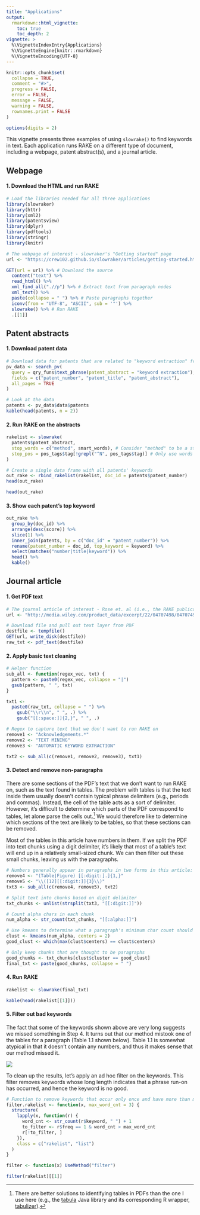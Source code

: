 ```yaml
---
title: "Applications"
output:
  rmarkdown::html_vignette:
    toc: true
    toc_depth: 2
vignette: >
  %\VignetteIndexEntry{Applications}
  %\VignetteEngine{knitr::rmarkdown}
  %\VignetteEncoding{UTF-8}
---
```


```r
knitr::opts_chunk$set(
  collapse = TRUE,
  comment = "#>",
  progress = FALSE,
  error = FALSE, 
  message = FALSE,
  warning = FALSE,
  rownames.print = FALSE
)

options(digits = 2)
```

This vignette presents three examples of using `slowrake()` to find keywords in text. Each application runs RAKE on a different type of document, including a webpage, patent abstract(s), and a journal article. 

## Webpage

#### 1. Download the HTML and run RAKE

```r
# Load the libraries needed for all three applications
library(slowraker)
library(httr)
library(xml2)
library(patentsview)
library(dplyr)
library(pdftools)
library(stringr)
library(knitr)

# The webpage of interest - slowraker's "Getting started" page
url <- "https://crew102.github.io/slowraker/articles/getting-started.html"

GET(url = url) %>% # Download the source
  content("text") %>% 
  read_html() %>% 
  xml_find_all(".//p") %>% # Extract text from paragraph nodes
  xml_text() %>% 
  paste(collapse = " ") %>% # Paste paragraphs together
  iconv(from = "UTF-8", "ASCII", sub = '"') %>% 
  slowrake() %>% # Run RAKE
  .[[1]]
```

## Patent abstracts  

#### 1. Download patent data

```r
# Download data for patents that are related to "keyword extraction" from the PatentsView API.
pv_data <- search_pv(
  query = qry_funs$text_phrase(patent_abstract = "keyword extraction"),
  fields = c("patent_number", "patent_title", "patent_abstract"),
  all_pages = TRUE
)

# Look at the data
patents <- pv_data$data$patents
kable(head(patents, n = 2))
```

#### 2. Run RAKE on the abstracts

```r
rakelist <- slowrake(
  patents$patent_abstract,
  stop_words = c("method", smart_words), # Consider "method" to be a stop word
  stop_pos = pos_tags$tag[!grepl("^N", pos_tags$tag)] # Only use words that are nouns
)

# Create a single data frame with all patents' keywords
out_rake <- rbind_rakelist(rakelist, doc_id = patents$patent_number)
head(out_rake)
```

```r
head(out_rake)
```

#### 3. Show each patent's top keyword

```r
out_rake %>% 
  group_by(doc_id) %>% 
  arrange(desc(score)) %>%
  slice(1) %>% 
  inner_join(patents, by = c("doc_id" = "patent_number")) %>% 
  rename(patent_number = doc_id, top_keyword = keyword) %>% 
  select(matches("number|title|keyword")) %>%
  head() %>%
  kable()
```

## Journal article

#### 1. Get PDF text

```r
# The journal article of interest - Rose et. al (i.e., the RAKE publication)
url <- "http://media.wiley.com/product_data/excerpt/22/04707498/0470749822.pdf"

# Download file and pull out text layer from PDF
destfile <- tempfile()
GET(url, write_disk(destfile))
raw_txt <- pdf_text(destfile)
```

#### 2. Apply basic text cleaning 

```r
# Helper function
sub_all <- function(regex_vec, txt) {
  pattern <- paste0(regex_vec, collapse = "|")
  gsub(pattern, " ", txt)
}

txt1 <- 
  paste0(raw_txt, collapse = " ") %>% 
    gsub("\\r\\n", " ", .) %>% 
    gsub("[[:space:]]{2,}", " ", .)

# Regex to capture text that we don't want to run RAKE on
remove1 <- "Acknowledgements.*"
remove2 <- "TEXT MINING"
remove3 <- "AUTOMATIC KEYWORD EXTRACTION"

txt2 <- sub_all(c(remove1, remove2, remove3), txt1)
```

#### 3. Detect and remove non-paragraphs

There are some sections of the PDF's text that we don't want to run RAKE on, such as the text found in tables. The problem with tables is that the text inside them usually doesn't contain typical phrase delimiters (e.g., periods and commas). Instead, the cell of the table acts as a sort of delimiter. However, it's difficult to determine which parts of the PDF correspond to tables, let alone parse the cells out.[^1] We would therefore like to determine which sections of the text are likely to be tables, so that these sections can be removed. 

Most of the tables in this article have numbers in them. If we split the PDF into text chunks using a digit delimiter, it's likely that most of a table's text will end up in a relatively small-sized chunk. We can then filter out these small chunks, leaving us with the paragraphs. 

```r
# Numbers generally appear in paragraphs in two forms in this article: 1) When the authors refer to results in a specific table/figure (e.g., "the sample abstract shown in Figure 1.1"), and 2) When the authors reference another article (e.g., "Andrade and Valencia (1998) base their approach"). Remove these instances so that paragraphs don't get split apart.
remove4 <- "(Table|Figure) [[:digit:].]{1,}"
remove5 <- "\\([12][[:digit:]]{3}\\)"
txt3 <- sub_all(c(remove4, remove5), txt2)

# Split text into chunks based on digit delimiter
txt_chunks <- unlist(strsplit(txt3, "[[:digit:]]"))

# Count alpha chars in each chunk
num_alpha <- str_count(txt_chunks, "[[:alpha:]]")

# Use kmeans to determine what a paragraph's minimum char count should be
clust <- kmeans(num_alpha, centers = 2)
good_clust <- which(max(clust$centers) == clust$centers)

# Only keep chunks that are thought to be paragraphs
good_chunks <- txt_chunks[clust$cluster == good_clust]
final_txt <- paste(good_chunks, collapse = " ")
```

#### 4. Run RAKE

```r
rakelist <- slowrake(final_txt)

kable(head(rakelist[[1]]))
```

#### 5. Filter out bad keywords

The fact that some of the keywords shown above are very long suggests we missed something in Step 4. It turns out that our method mistook one of the tables for a paragraph (Table 1.1 shown below). Table 1.1 is somewhat atypical in that it doesn't contain any numbers, and thus it makes sense that our method missed it. 

![](table-1-1.png)

To clean up the results, let's apply an ad hoc filter on the keywords. This filter removes keywords whose long length indicates that a phrase run-on has occurred, and hence the keyword is no good.

```r
# Function to remove keywords that occur only once and have more than max_word_cnt constituent words
filter.rakelist <- function(x, max_word_cnt = 3) {
  structure(
    lapply(x, function(r) {
      word_cnt <- str_count(r$keyword, " ") + 1
      to_filter <- r$freq == 1 & word_cnt > max_word_cnt
      r[!to_filter, ]
    }),
    class = c("rakelist", "list")
  )
}

filter <- function(x) UseMethod("filter")

filter(rakelist)[[1]]
```

[^1]: There are better solutions to identifying tables in PDFs than the one I use here (e.g., the [tabula](https://github.com/tabulapdf/tabula-java/) Java library and its corresponding R wrapper, [tabulizer](https://github.com/ropensci/tabulizer#installation)).